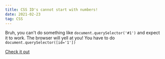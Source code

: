 ```yaml
---
title: CSS ID's cannot start with numbers!
date: 2021-02-23
tag: CSS
---
```


Bruh, you can't do something like `document.querySelector('#1')` and expect it
to work. The browser will yell at you! You have to do
`document.querySelector([id='1'])`

[ Check it out ](https://css-tricks.com/ids-cannot-start-with-a-number/)
